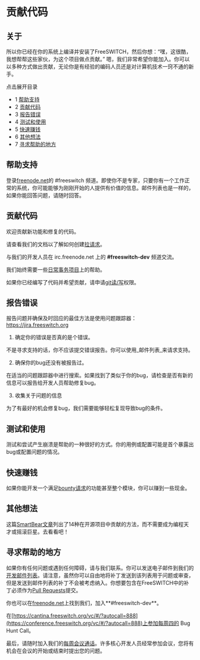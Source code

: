 # 贡献代码


## 关于

所以你已经在你的系统上编译并安装了FreeSWITCH，然后你想：“嘿，这很酷，我想帮帮这些家伙，为这个项目做点贡献。” 嗯，我们非常希望你能加入。你可以以多种方式做出贡献，无论你是有经验的编码人员还是对计算机技术一窍不通的新手。

点击展开目录

* 1 [帮助支持](#help-with-support)
* 2 [贡献代码](#contribute-code)
* 3 [报告错误](#reporting-bugs)
* 4 [测试和使用](#contribute-code)
* 5 [快速赚钱](#contribute-code)
* 6 [其他想法](#contribute-code)
* 7 [寻求帮助的地方](#where-to-go-for-help)

## 帮助支持

登录[freenode.net](http://irc.freenode.net)的 #freeswitch 频道。即使你不是专家，只要你有一个工作正常的系统，你可能能够为刚刚开始的人提供有价值的信息。邮件列表也是一样的，如果你能回答问题，请随时回答。

## 贡献代码

欢迎贡献新功能和修复的代码。

请查看我们的文档以了解如何创建[拉请求](./Pull-Requests_3966501.mdx#about)。

与我们的开发人员在 irc.freenode.net 上的 **#freeswitch-dev** 频道交流。

我们始终需要一些[日常事务项目](./Janitorial-Tasks_3965753.mdx#-freeswitch--janitorial-tasks-)上的帮助。

如果你已经编写了代码并希望贡献，请申请[git读/写](https://confluence.freeswitch.org/display/FREESWITCH/Tips+for+using+Git)权限。

## 报告错误

报告问题并确保及时回应的最佳方法是使用问题跟踪器：<https://jira.freeswitch.org>

1) 确定你的错误是否真的是个错误。

不是寻求支持的话，你不应该提交错误报告。你可以使用_邮件列表_来请求支持。

2) 确保你的bug还没有被报告过。

在适当的问题跟踪器中进行搜索。如果找到了类似于你的bug，请检查是否有新的信息可以报告给开发人员帮助修复bug。

3) 收集关于问题的信息

为了有最好的机会修复bug，我们需要能够轻松复现导致bug的条件。

## 测试和使用

测试和尝试产生崩溃是帮助的一种很好的方式。你的用例或配置可能是首个暴露出bug或配置问题的情况。

## 快速赚钱

如果你能开发一个满足[bounty请求](./Bounty/index.mdx#about)的功能甚至整个模块，你可以赚到一些现金。

## 其他想法

这篇[SmartBear文章](http://blog.smartbear.com/software-quality/bid/167051/14-Ways-to-Contribute-to-Open-Source-without-Being-a-Programming-Genius-or-a-Rock-Star)列出了14种在开源项目中贡献的方法，而不需要成为编程天才或摇滚巨星。去看看吧！

## 寻求帮助的地方

如果你有任何问题或遇到任何障碍，请与我们联系。你可以发送电子邮件到我们的[开发邮件列表](http://lists.freeswitch.org/mailman/listinfo/freeswitch-dev)。请注意，虽然你可以自由地将补丁发送到该列表用于问题或审查，但是发送到邮件列表的补丁不会被考虑纳入。你想要包含在FreeSWITCH中的补丁必须作为[Pull Requests](./Pull-Requests_3966501.mdx#about)提交。

你也可以在[freenode.net](http://freenode.net/)上找到我们，加入**#freeswitch-dev**。

在[https://cantina.freeswitch.org/vc/#/?autocall=888](https://conference.freeswitch.org/vc/#/?autocall=888)上参加每周四的 Bug Hunt Call。

最后，请随时加入我们的[每周会议通话](../ClueCon-Weekly-Conference-call_3965594.mdx#about)。许多核心开发人员经常参加会议，您将有机会在会议的开始或结束时提出您的问题。